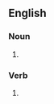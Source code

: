 ==English==

===Noun===
{{en-noun}}

# {{obsolete typography of|en|advantage}}

===Verb===
{{en-verb}}

# {{obsolete typography of|en|advantage}}